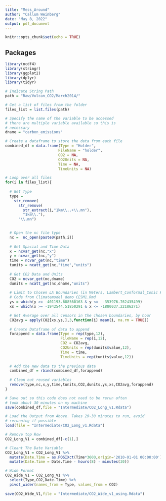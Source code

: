 ```yaml
---
title: "Mess_Around"
author: "Callum Weinberg"
date: "May 8, 2022"
output: pdf_document
---
```


```r
knitr::opts_chunk$set(echo = TRUE)
```

## Packages

```r
library(ncdf4)
library(stringr)
library(ggplot2)
library(dplyr)
library(tidyr)
```


```r
# Indicate String Path
path = "Raw/Vulcan_CO2/March2014/"

# Get a list of files from the folder
files_list = list.files(path)

# Specify the name of the variable to be accessed
# there are multiple variable available so this is
# necessary
dname = "carbon_emissions"

# Create a dataframe to store the data from each file
combined_df = data.frame(Type = "Holder", 
                        FileName = "holder",
                        CO2 = NA,
                        CO2Units = NA,
                        Time = NA,
                        TimeUnits = NA)

# Loop over all files
for(i in files_list){
  
  # Get Type
  type = 
    str_remove(
      str_remove(
        str_extract(i,"1km\\..+\\.mn"),
        "1km\\."),
      "\\.mn")

  
  # Open the nc file type
  nc =  nc_open(paste0(path,i))
  
  # Get Spacial and Time Data
  x = ncvar_get(nc,"x")
  y = ncvar_get(nc,"y")
  time = ncvar_get(nc,"time")
  tunits = ncatt_get(nc,"time","units")
  
  # Get CO2 Data and Units
  CO2 = ncvar_get(nc,dname)
  dunits = ncatt_get(nc,dname,"units")
  
  # Limit to Chosen LA Boundaries (in Meters, Lambert_Conformal_Conic Projection)
  # Code from Climatemodel_demo_CESM1.Rmd
  ys = which(y >= -401193.688560163 & y <=  -353976.762435499)
  xs = which(x >= -1942544.51850291 & x <= -1880037.22186271)

  # Get Average over all censors in the chosen boundaries, by hour
  CO2avg = apply(CO2[xs,ys,],3,function(i) mean(i, na.rm = TRUE))
  
  # Create Dataframe of data to append
  forappend = data.frame(Type = rep(type,12),
                         FileName = rep(i,12),
                         CO2 = CO2avg,
                         CO2Units = rep(dunits$value,12),
                         Time = time,
                         TimeUnits = rep(tunits$value,12))
  
  # Add the new data to the previous data
  combined_df = rbind(combined_df,forappend)
  
  # Clean out reused variables
  remove(type,nc,x,y,time,tunits,CO2,dunits,ys,xs,CO2avg,forappend)
}

# Save out so this code does not need to be rerun often
# took about 30 minutes on my machine
save(combined_df,file = "Intermediate/CO2_Long_v1.Rdata")
```


```r
# Load the Output from Above. Takes 20-30 minutes to run, avoid
# rerunning if possible
load(file = "Intermediate/CO2_Long_v1.Rdata")

# Remove top Row
CO2_Long_V1 = combined_df[-c(1),]

# Cleant The Date Variable
CO2_Long_V1 = CO2_Long_V1 %>%
  mutate(Date.Time = as.POSIXct(Time*3600,origin='2010-01-01 00:00:00')) %>%
  mutate(Date.Time = Date.Time - hours(8) - minutes(30))

# Wide Format
CO2_Wide_V1 = CO2_Long_V1 %>%
  select(Type,CO2,Date.Time) %>%
  pivot_wider(names_from = Type, values_from = CO2)
  
save(CO2_Wide_V1,file = "Intermediate/CO2_Wide_v1_using.Rdata")
```
